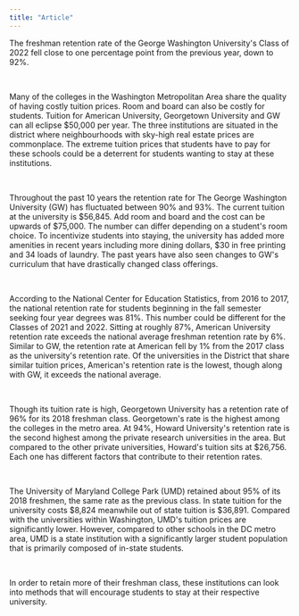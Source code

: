 ```yaml
---
title: "Article"
---
```


The freshman retention rate of the George Washington University\'s Class of 2022 fell close to one percentage point from the previous year, down to 92%.

\

Many of the colleges in the Washington Metropolitan Area share the quality of having costly tuition prices. Room and board can also be costly for students. Tuition for American University, Georgetown University and GW can all eclipse \$50,000 per year. The three institutions are situated in the district where neighbourhoods with sky-high real estate prices are commonplace. The extreme tuition prices that students have to pay for these schools could be a deterrent for students wanting to stay at these institutions.

\

Throughout the past 10 years the retention rate for The George Washington University (GW) has fluctuated between 90% and 93%. The current tuition at the university is \$56,845. Add room and board and the cost can be upwards of \$75,000. The number can differ depending on a student\'s room choice. To incentivize students into staying, the university has added more amenities in recent years including more dining dollars, \$30 in free printing and 34 loads of laundry. The past years have also seen changes to GW\'s curriculum that have drastically changed class offerings.

\

According to the National Center for Education Statistics, from 2016 to 2017, the national retention rate for students beginning in the fall semester seeking four year degrees was 81%. This number could be different for the Classes of 2021 and 2022. Sitting at roughly 87%, American University retention rate exceeds the national average freshman retention rate by 6%. Similar to GW, the retention rate at American fell by 1% from the 2017 class as the university\'s retention rate. Of the universities in the District that share similar tuition prices, American\'s retention rate is the lowest, though along with GW, it exceeds the national average.

\

Though its tuition rate is high, Georgetown University has a retention rate of 96% for its 2018 freshman class. Georgetown\'s rate is the highest among the colleges in the metro area. At 94%, Howard University\'s retention rate is the second highest among the private research universities in the area. But compared to the other private universities, Howard\'s tuition sits at \$26,756. Each one has different factors that contribute to their retention rates.

\

The University of Maryland College Park (UMD) retained about 95% of its 2018 freshmen, the same rate as the previous class. In state tuition for the university costs \$8,824 meanwhile out of state tuition is \$36,891. Compared with the universities within Washington, UMD\'s tuition prices are significantly lower. However, compared to other schools in the DC metro area, UMD is a state institution with a significantly larger student population that is primarily composed of in-state students.

\

In order to retain more of their freshman class, these institutions can look into methods that will encourage students to stay at their respective university.
